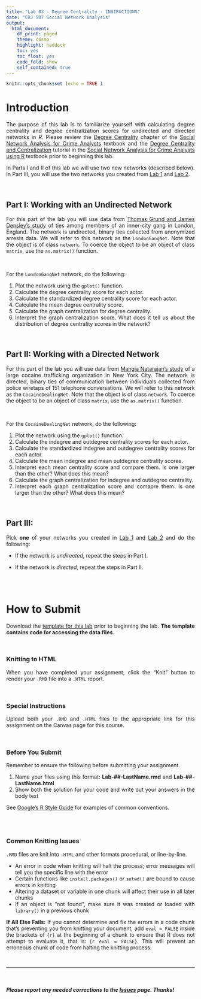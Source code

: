 ```yaml
---
title: "Lab 03 - Degree Centrality - INSTRUCTIONS"
date: "CRJ 507 Social Network Analysis"
output: 
  html_document:
    df_print: paged
    theme: cosmo
    highlight: haddock
    toc: yes
    toc_float: yes
    code_fold: show
    self_contained: true
---
```


<style>
body {
text-align: justify}
</style>


```r
knitr::opts_chunk$set (echo = TRUE )
```

# Introduction

The purpose of this lab is to familiarize yourself with calculating degree centrality and degree centralization scores for undirected and directed networks in *R*. Please review the [Degree Centrality](https://jacobtnyoung.github.io/snaca-textbook/snaca-centrality-degree.html) chapter of the [Social Network Analysis for Crime Analysts](https://jacobtnyoung.github.io/snaca-textbook/index.html) textbook and the [Degree Centrality and Centralization](https://jacobtnyoung.github.io/snaca-r/snaca-r-degree-centrality.html) tutorial in the [Social Network Analysis for Crime Analysts using R](https://jacobtnyoung.github.io/snaca-r/index.html) textbook prior to beginning this lab.    

In Parts I and II of this lab we will use two new networks (described below). In Part III, you will use the two networks you created from [Lab 1](../labs/lab-01-instructions.html) and [Lab 2](../labs/lab-02-instructions.html).

<br>

## Part I: Working with an Undirected Network

For this part of the lab you will use data from [Thomas Grund and James Densley's study](https://journals.sagepub.com/doi/full/10.1177/1043986214553377) of ties among members of an inner-city gang in London, England. The network is undirected, binary ties collected from anonymized arrests data. We will refer to this network as the `LondonGangNet`. Note that the object is of class `network`. To coerce the object to be an object of class `matrix`, use the `as.matrix()` function.

<br>

For the `LondonGangNet` network, do the following:  

1. Plot the network using the `gplot()` function.    
2. Calculate the degree centrality score for each actor.  
3. Calculate the standardized degree centrality score for each actor.  
4. Calculate the mean degree centrality score.  
5. Calculate the graph centralization for degree centrality.  
6. Interpret the graph centralization score. What does it tell us about the distribution of degree centrality scores in the network?   

<br>

## Part II: Working with a Directed Network

For this part of the lab you will use data from [Mangia Natarajan's study](https://link.springer.com/article/10.1007/s10940-006-9007-x) of a large cocaine trafficking organization in New York City. The network is directed, binary ties of communication between individuals collected from police wiretaps of 151 telephone conversations. We will refer to this network as the `CocaineDealingNet`. Note that the object is of class `network`. To coerce the object to be an object of class `matrix`, use the `as.matrix()` function.

<br>

For the `CocaineDealingNet` network, do the following:  

1. Plot the network using the `gplot()` function.    
2. Calculate the indegree and outdegree centrality scores for each actor.  
3. Calculate the standardized indegree and outdegree centrality scores for each actor.  
4. Calculate the mean indegree and mean outdegree centrality scores.  
5. Interpret each mean centrality score and compare them. Is one larger than the other? What does this mean?
6. Calculate the graph centralization for indegree and outdegree centrality.  
7. Interpret each graph centralization score and comapre them. Is one larger than the other? What does this mean?  

<br>

## Part III:

Pick **one** of your networks you created in [Lab 1](../labs/lab-01-instructions.html) and [Lab 2](../labs/lab-02-instructions.html) and do the following:

  * If the network is *undirected*, repeat the steps in Part I.  
  
  * If the network is *directed*, repeat the steps in Part II.

<br>
<br>

# How to Submit

Download the [template for this lab](../labs/templates/lab-03-LastName.zip?raw=true) prior to beginning the lab. **The template contains code for accessing the data files**.

<br>

### Knitting to HTML

When you have completed your assignment, click the "Knit" button to render your `.RMD` file into a `.HTML` report.

<br>

### Special Instructions

Upload both your `.RMD` and `.HTML` files to the appropriate link for this assignment on the Canvas page for this course.

<br>

### Before You Submit

Remember to ensure the following before submitting your assignment.

1. Name your files using this format: **Lab-##-LastName.rmd** and **Lab-##-LastName.html**
2. Show both the solution for your code and write out your answers in the body text 

See [Google's R Style Guide](https://google.github.io/styleguide/Rguide.xml) for examples of common conventions.

<br>
<br>

### Common Knitting Issues

`.RMD` files are knit into `.HTML` and other formats procedural, or line-by-line.

* An error in code when knitting will halt the process; error messages will tell you the specific line with the error
* Certain functions like `install.packages()` or `setwd()` are bound to cause errors in knitting 
* Altering a dataset or variable in one chunk will affect their use in all later chunks
* If an object is "not found", make sure it was created or loaded with `library()` in a previous chunk

**If All Else Fails:** If you cannot determine and fix the errors in a code chunk that's preventing you from knitting your document, add `eval = FALSE` inside the brackets of `{r}` at the beginning of a chunk to ensure that R does not attempt to evaluate it, that is: `{r eval = FALSE}`. This will prevent an erroneous chunk of code from halting the knitting process.  

<br>

____

<br>

##### ***Please*** report any needed corrections to the [Issues](https://github.com/Watts-College/crj-507-spring-2025/issues/new) page. Thanks!

<br>
<br>